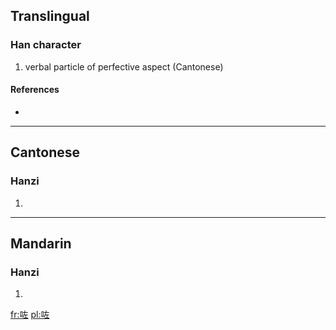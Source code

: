 ==Translingual==

===Han character===
{{Han char|rn=30|rad=口|as=05|sn=8|four=|canj=口大一 (RKM)}}

# verbal particle of perfective aspect (Cantonese)

====References====
* {{Han ref|kx=0185.211|hdz=10599.040|uh=5497|ud=21655}}

----

==Cantonese==

===Hanzi===
{{yue-hanzi|jyut=|y=jo2}}

# {{defn|lang=yue|sort=口05}}

----

==Mandarin==

===Hanzi===
{{cmn-hanzi|pin=[[xián]] ([[xian2]]), [[zuǒ]] ([[zuo3]])|wg=hsien<sup>2</sup>, tso<sup>3</sup>}}

# {{defn|lang=cmn|sort=口05}}

[[fr:咗]]
[[pl:咗]]